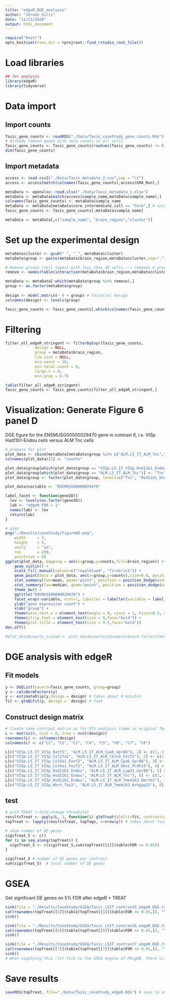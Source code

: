 ```yaml
---
title: "edgeR_DGE_analysis"
author: "Jeroen Gilis"
date: "11/11/2020"
output: html_document
---
```


```r
require("knitr")
opts_knit$set(root.dir = rprojroot::find_rstudio_root_file())
```

# Load libraries

```r
## for analysis
library(edgeR)
library(tidyverse)
```

# Data import

## Import counts

```r
Tasic_gene_counts <- readRDS("./Data/Tasic_caseStudy_gene_counts.Rds")
# Already remove genes with zero counts in all cells
Tasic_gene_counts <- Tasic_gene_counts[rowSums(Tasic_gene_counts) != 0,]
dim(Tasic_gene_counts)
```

## Import metadata

```r
access <- read.csv2("./Data/Tasic_metadata_2.csv",sep = "\t")
access <- access[match(colnames(Tasic_gene_counts),access$SRA_Run),]

metaData <- openxlsx::read.xlsx("./Data/Tasic_metadata_1.xlsx")
metaData <- metaData[match(access$sample_name,metaData$sample_name),]
colnames(Tasic_gene_counts) <- metaData$sample_name
metaData <- metaData[metaData$core_intermediate_call == "Core",] # only retain cell that were unambiguously assigned to a certain cell type (cluster)
Tasic_gene_counts <- Tasic_gene_counts[,metaData$sample_name]

metaData <- metaData[,c("sample_name", "brain_region","cluster")]
```

# Set up the experimental design

```r
metaData$cluster <- gsub(" ", "_", metaData$cluster)
metaData$group <- paste(metaData$brain_region,metaData$cluster,sep=".")

# Remove groups (cell types) with less than 30 cells --> removes 4 groups
remove <- names(table(interaction(metaData$brain_region,metaData$cluster))[table(interaction(metaData$brain_region,metaData$cluster)) < 30])

metaData <- metaData[-which(metaData$group %in% remove),]
group <- as.factor(metaData$group)
 
design <- model.matrix(~ 0 + group) # Factorial design
colnames(design) <- levels(group)

Tasic_gene_counts <- Tasic_gene_counts[,which(colnames(Tasic_gene_counts) %in% metaData$sample_name)]
```

# Filtering

```r
filter_all_edgeR_stringent <- filterByExpr(Tasic_gene_counts,
             design = NULL,
             group = metaData$brain_region,
             lib.size = NULL,
             min.count = 10,
             min.total.count = 0,
             large.n = 0,
             min.prop = 0.7)

table(filter_all_edgeR_stringent)
Tasic_gene_counts <- Tasic_gene_counts[filter_all_edgeR_stringent,]
```

# Visualization: Generate Figure 6 panel D

DGE figure for the ENSMUSG00000029470 gene in contrast 6, i.e. VISp Hsd11b1-Endou cells versus ALM Tnc cells 

```r
# prepare for plot
plot_data <- cbind(metaData[metaData$group %in% c("ALM.L5_IT_ALM_Tnc","VISp.L5_IT_VISp_Hsd11b1_Endou"),],Tasic_gene_counts["ENSMUSG00000029470",metaData$group %in% c("ALM.L5_IT_ALM_Tnc","VISp.L5_IT_VISp_Hsd11b1_Endou")]) ## sample order is the same for both dataframes so we can do this
colnames(plot_data)[5] <- "counts"

plot_data$group[which(plot_data$group == "VISp.L5_IT_VISp_Hsd11b1_Endou")] <- "Hsd11b1_Endou"
plot_data$group[which(plot_data$group == "ALM.L5_IT_ALM_Tnc")] <- "Tnc"
plot_data$group <- factor(plot_data$group, levels=c("Tnc", "Hsd11b1_Endou"))

plot_data$variable <- "ENSMUSG00000029470"

label_facet <- function(geneID){
  lev <- levels(as.factor(geneID))
  lab <- "edgeR FDR = 1"
  names(lab) <- lev
  return(lab)
}

# plot
png("./Results/caseStudy/Figure6D.png",
    width     = 5,
    height    = 5,
    units     = "in",
    res       = 200,
    pointsize = 4)
ggplot(plot_data, mapping = aes(x=group,y=counts,fill=brain_region)) +
    geom_violin() +
    scale_fill_manual(values=c("royalblue4", "firebrick")) +
    geom_point(data = plot_data, aes(x=group,y=counts),size=0.6, position = position_jitterdodge(jitter.width = 0.7,jitter.height = 0, dodge.width = 0.9)) +
    stat_summary(fun=mean, geom="point", position = position_dodge(width = 0.9), shape=18, size=4, colour = "cyan") + 
    stat_summary(fun=median, geom="point", position = position_dodge(width = 0.9), shape=18, size=3, colour = "green4") +
    theme_bw() +
    ggtitle("ENSMUSG00000029470") +
    facet_wrap(~variable, ncol=1, labeller = labeller(variable = label_facet(plot_data$variable))) +
    ylab("gene expression count") +
    xlab("group") +
    theme(axis.text.x = element_text(angle = 0, vjust = 1, hjust=0.5, size=9)) +
    theme(strip.text = element_text(size = 9,face="bold")) +
    theme(plot.title = element_text(size = 9.5,face="bold"))
dev.off()

#plot_data$counts_scaled <- plot_data$counts/y$samples$norm.factors[metaData$group %in% c("ALM.L5_IT_ALM_Tnc","VISp.L5_IT_VISp_Hsd11b1_Endou")]
```

# DGE analysis with edgeR

## Fit models

```r
y <- DGEList(counts=Tasic_gene_counts, group=group)
y <- calcNormFactors(y)
y <- estimateDisp(y,design = design) # takes about 4 minutes
fit <- glmQLFit(y, design =  design) # fast
```

## Construct design matrix

```r
# Create same contrast matrix as for DTU analysis (same as original Tasic et al. analysis)
L <- matrix(0, ncol = 8, nrow = ncol(design))
rownames(L) <- colnames(design)
colnames(L) <- c("C1", "C2", "C3", "C4", "C5", "C6", "C7", "C8")

L[c("VISp.L5_IT_VISp_Batf3", "ALM.L5_IT_ALM_Cpa6_Gpr88"), 1] <- c(1,-1)
L[c("VISp.L5_IT_VISp_Col27a1", "ALM.L5_IT_ALM_Cbln4_Fezf2"), 2] <- c(1,-1)
L[c("VISp.L5_IT_VISp_Col6a1_Fezf2", "ALM.L5_IT_ALM_Cpa6_Gpr88"), 3] <- c(1,-1)
L[c("VISp.L5_IT_VISp_Col6a1_Fezf2", "ALM.L5_IT_ALM_Gkn1_Pcdh19"), 4] <- c(1,-1)
L[c("VISp.L5_IT_VISp_Hsd11b1_Endou", "ALM.L5_IT_ALM_Lypd1_Gpr88"), 5] <- c(1,-1)
L[c("VISp.L5_IT_VISp_Hsd11b1_Endou", "ALM.L5_IT_ALM_Tnc"), 6] <- c(1,-1)
L[c("VISp.L5_IT_VISp_Hsd11b1_Endou", "ALM.L5_IT_ALM_Tmem163_Dmrtb1"), 7] <- c(1,-1)
L[c("VISp.L5_IT_VISp_Whrn_Tox2", "ALM.L5_IT_ALM_Tmem163_Arhgap25"), 8] <- c(1,-1)
```

## test

```r
# with TREAT (~fold-change threshold)
resultsTreat <- apply(L, 2, function(i) glmTreat(glmfit=fit, contrast=i, lfc=1))
topTreat <- lapply(resultsTreat, topTags, n=nrow(y)) # takes about four minutes

# show number of DE genes
sigsTreat_5 <- c()
for (i in seq_along(topTreat)) {
  sigsTreat_5 <- c(sigsTreat_5,sum(topTreat[[i]]$table$FDR <= 0.05))
}

sigsTreat_5 # number of DE genes per contrast
sum(sigsTreat_5)  # total number of DE genes
```

# GSEA

Get significant DE genes on 5% FDR after edgeR + TREAT

```r
sink(file = "./Results/CaseStudy/GSEA/Tasic_L5IT_contrast5_edgeR_DGE.txt")
cat(rownames(topTreat[[5]]$table[topTreat[[5]]$table$FDR <= 0.05,]), "\n")
sink()

sink(file = "./Results/CaseStudy/GSEA/Tasic_L5IT_contrast6_edgeR_DGE.txt")
cat(rownames(topTreat[[6]]$table[topTreat[[6]]$table$FDR <= 0.05,]), "\n")
sink()

sink(file = "./Results/CaseStudy/GSEA/Tasic_L5IT_contrast7_edgeR_DGE.txt")
cat(rownames(topTreat[[7]]$table[topTreat[[7]]$table$FDR <= 0.05,]), "\n")
sink()
# When supplying this .txt file to the GSEA engine of MSigDB, there is strong evidence for enrichment in the biological processes related to synapses, neuron projection, which are very interesting in the context of the Tasic et al. paper.
```

# Save results

```r
saveRDS(topTreat, file="./Data/Tasic_caseStudy_edgeR.Rds") # save to access later in comparison script
```



